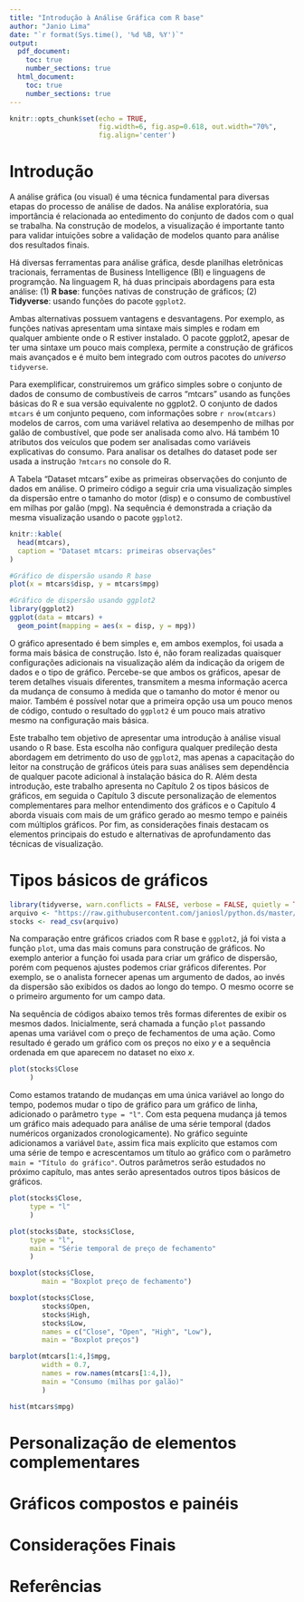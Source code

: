 ---
title: "Introdução à Análise Gráfica com R base"
author: "Janio Lima"
date: "`r format(Sys.time(), '%d %B, %Y')`"
output:
  pdf_document:
    toc: true
    number_sections: true
  html_document:
    toc: true
    number_sections: true
---

```{r setup, include=FALSE}
knitr::opts_chunk$set(echo = TRUE,
                      fig.width=6, fig.asp=0.618, out.width="70%",
                      fig.align='center')
```

# Introdução


A análise gráfica (ou visual) é uma técnica fundamental para diversas etapas do processo de análise de dados. Na análise exploratória, sua importância é relacionada ao entedimento do conjunto de dados com o qual se trabalha. Na construção de modelos, a visualização é importante tanto para validar intuições sobre a validação de modelos quanto para análise dos resultados finais.

Há diversas ferramentas para análise gráfica, desde planilhas eletrônicas tracionais, ferramentas de Business Intelligence (BI) e linguagens de programção. Na linguagem R, há duas principais abordagens para esta análise: (1) **R base**: funções nativas de construção de gráficos; (2) **Tidyverse**: usando funções do pacote `ggplot2`.

Ambas alternativas possuem vantagens e desvantagens. Por exemplo, as funções nativas apresentam uma sintaxe mais simples e rodam em qualquer ambiente onde o R estiver instalado. O pacote ggplot2, apesar de ter uma sintaxe um pouco mais complexa, permite a construção de gráficos mais avançados e é muito bem integrado com outros pacotes do *universo* `tidyverse`.

Para exemplificar, construiremos um gráfico simples sobre o conjunto de dados de consumo de combustíveis de carros "mtcars" usando as funções básicas do R e sua versão equivalente no ggplot2. O conjunto de dados `mtcars` é um conjunto pequeno, com informações sobre `r nrow(mtcars)` modelos de carros, com uma variável relativa ao desempenho de milhas por galão de combustível, que pode ser analisada como alvo. Há também 10 atributos dos veículos que podem ser analisadas como variáveis explicativas do consumo. Para analisar os detalhes do dataset pode ser usada a instrução `?mtcars` no console do R.

A Tabela "Dataset mtcars" exibe as primeiras observações do conjunto de dados em análise. O primeiro código a seguir cria uma visualização simples da dispersão entre o tamanho do motor (disp) e o consumo de combustível em milhas por galão (mpg). Na sequência é demonstrada a criação da mesma visualização usando o pacote `ggplot2`.

```{r cars, echo=FALSE}
knitr::kable(
  head(mtcars),
  caption = "Dataset mtcars: primeiras observações"
)
```


```{r dispersao, warning=FALSE}
#Gráfico de dispersão usando R base
plot(x = mtcars$disp, y = mtcars$mpg)
```



```{r, warning=FALSE}
#Gráfico de dispersão usando ggplot2
library(ggplot2)
ggplot(data = mtcars) + 
  geom_point(mapping = aes(x = disp, y = mpg))
```

O gráfico apresentado é bem simples e, em ambos exemplos, foi usada a forma mais básica de construção. Isto é, não foram realizadas quaisquer configurações adicionais na visualização além da indicação da origem de dados e o tipo de gráfico. Percebe-se que ambos os gráficos, apesar de terem detalhes visuais diferentes, transmitem a mesma informação acerca da mudança de consumo à medida que o tamanho do motor é menor ou maior. Também é possível notar que a primeira opção usa um pouco menos de código, contudo o resultado do `ggplot2` é um pouco mais atrativo mesmo na configuração mais básica.

Este trabalho tem objetivo de apresentar uma introdução à análise visual usando o R base. Esta escolha não configura qualquer predileção desta abordagem em detrimento do uso de `ggplot2`, mas apenas a capacitação do leitor na construção de gráficos úteis para suas análises sem dependência de qualquer pacote adicional à instalação básica do R. Além desta introdução, este trabalho apresenta no Capítulo 2 os tipos básicos de gráficos, em seguida o Capítulo 3 discute personalização de elementos complementares para melhor entendimento dos gráficos e o Capítulo 4 aborda visuais com mais de um gráfico gerado ao mesmo tempo e painéis com múltiplos gráficos. Por fim, as considerações finais destacam os elementos principais do estudo e alternativas de aprofundamento das técnicas de visualização.

# Tipos básicos de gráficos

```{r stock_price, warning=FALSE, results='hide'}
library(tidyverse, warn.conflicts = FALSE, verbose = FALSE, quietly = TRUE)
arquivo <- "https://raw.githubusercontent.com/janiosl/python.ds/master/data/yahoo_stock_12-12-2020.csv"
stocks <- read_csv(arquivo)
```
Na comparação entre gráficos criados com R base e `ggplot2`, já foi vista a função `plot`, uma das mais comuns para construção de gráficos. No exemplo anterior a função foi usada para criar um gráfico de dispersão, porém com pequenos ajustes podemos criar gráficos diferentes. Por exemplo, se o analista fornecer apenas um argumento de dados, ao invés da dispersão são exibidos os dados ao longo do tempo. O mesmo ocorre se o primeiro argumento for um campo data.

Na sequência de códigos abaixo temos três formas diferentes de exibir os mesmos dados. Inicialmente, será chamada a função `plot` passando apenas uma variável com o preço de fechamentos de uma ação. Como resultado é gerado um gráfico com os preços no eixo $y$ e a sequência ordenada em que aparecem no dataset no eixo $x$.

```{r}
plot(stocks$Close
     )
```

Como estamos tratando de mudanças em uma única variável ao longo do tempo, podemos mudar o tipo de gráfico para um gráfico de linha, adicionado o parâmetro `type = "l"`. Com esta pequena mudança já temos um gráfico mais adequado para análise de uma série temporal (dados numéricos organizados cronologicamente). No gráfico seguinte adicionamos a variável `Date`, assim fica mais explícito que estamos com uma série de tempo e acrescentamos um título ao gráfico com o parâmetro `main = "Título do gráfico"`. Outros parâmetros serão estudados no próximo capítulo, mas antes serão apresentados outros tipos básicos de gráficos.


```{r}
plot(stocks$Close,
     type = "l"
     )
```


```{r}
plot(stocks$Date, stocks$Close,
     type = "l",
     main = "Série temporal de preço de fechamento"
     )
```



```{r}
boxplot(stocks$Close,
        main = "Boxplot preço de fechamento")
```

```{r}
boxplot(stocks$Close,
        stocks$Open,
        stocks$High,
        stocks$Low,
        names = c("Close", "Open", "High", "Low"),
        main = "Boxplot preços")
```
```{r}
barplot(mtcars[1:4,]$mpg,
        width = 0.7,
        names = row.names(mtcars[1:4,]),
        main = "Consumo (milhas por galão)"
        )
```
```{r}

hist(mtcars$mpg)

```


# Personalização de elementos complementares


# Gráficos compostos e painéis



# Considerações Finais



# Referências

